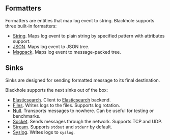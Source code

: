 ## Formatters

Formatters are entities that map log event to string. Blackhole supports three
built-in formatters:

  * [String](formatter/string). Maps log event to plain string by specified
  pattern with attributes support.
  * [JSON](formatter/json). Maps log event to JSON tree.
  * [Msgpack](formatter/msgpack). Maps log event to message-packed tree.

## Sinks

Sinks are designed for sending formatted message to its final destination.

Blackhole supports the next sinks out of the box:

  * [Elasticsearch](sink/elasticsearch). Client to [Elasticsearch](http://www.elasticsearch.org/) backend.
  * [Files](sink/files). Writes logs to the files. Supports log rotation.
  * [Null](sink/null). Transports messages to nowhere. Can be useful for testing or benchmarks.
  * [Socket](sink/socket). Sends messages through the network. Supports TCP and UDP.
  * [Stream](sink/stream). Supports `stdout` and `stderr` by default.
  * [Syslog](sink/syslog). Writes logs to `syslog`.
